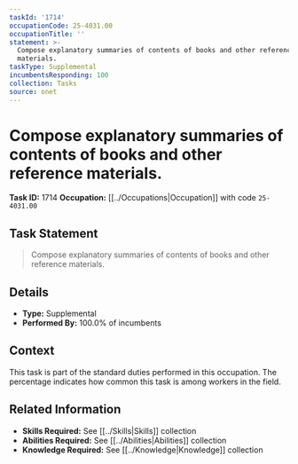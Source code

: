 ```yaml
---
taskId: '1714'
occupationCode: 25-4031.00
occupationTitle: ''
statement: >-
  Compose explanatory summaries of contents of books and other reference
  materials.
taskType: Supplemental
incumbentsResponding: 100
collection: Tasks
source: onet
---
```

# Compose explanatory summaries of contents of books and other reference materials.

**Task ID:** 1714
**Occupation:** [[../Occupations|Occupation]] with code `25-4031.00`

## Task Statement

> Compose explanatory summaries of contents of books and other reference materials.

## Details

- **Type:** Supplemental
- **Performed By:** 100.0% of incumbents

## Context

This task is part of the standard duties performed in this occupation. The percentage indicates how common this task is among workers in the field.

## Related Information

- **Skills Required:** See [[../Skills|Skills]] collection
- **Abilities Required:** See [[../Abilities|Abilities]] collection
- **Knowledge Required:** See [[../Knowledge|Knowledge]] collection
